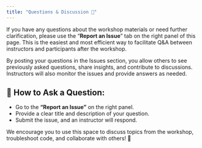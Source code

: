 ```yaml
---
title: "Questions & Discussion 💬"
---
```


If you have any questions about the workshop materials or need further clarification, please use the "**Report an Issue**" tab on the right panel of this page. This is the easiest and most efficient way to facilitate Q&A between instructors and participants after the workshop.

By posting your questions in the Issues section, you allow others to see previously asked questions, share insights, and contribute to discussions. Instructors will also monitor the issues and provide answers as needed.

## 📌 How to Ask a Question:

-   Go to the **"Report an Issue"** on the right panel.
-   Provide a clear title and description of your question.
-   Submit the issue, and an instructor will respond.

We encourage you to use this space to discuss topics from the workshop, troubleshoot code, and collaborate with others! 🚀